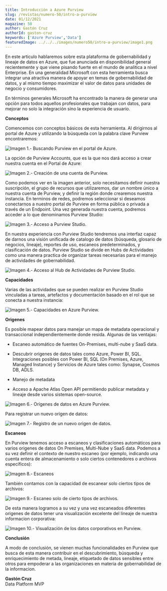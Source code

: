 ```yaml
---
title: Introducción a Azure Purview
slug: /revistas/numero-50/intro-a-purview
date: 01/12/2021
magazine: 50
author: Gastón Cruz
authorId: gaston-cruz
keywords: ['Azure Purview','Data']
featuredImage: ../../../images/numero50/intro-a-purview/image1.png
---
```


En este articulo hablaremos sobre esta plataforma de gobernabilidad y
lineaje de datos en Azure, que fue anunciada en disponibilidad general
recientemente y que viene pisando fuerte en el mundo de analitica a
nivel Enterprise. En una generalidad Microsoft con esta herramienta
busca integrar una atractiva manera de apoyar en temas de gobernabilidad
de datos, y al mismo tiempo maximizar el valor de datos para unidades de
negocio y consumidores.

En términos generales Microsoft ha encontrado la manera de generar una
opción para todos aquellos profesionales que trabajan con datos, para
mejorar no solo la integración sino la experiencia de usuario.

**Conceptos**

Comencemos con conceptos básicos de esta herramienta. Al dirigirnos al
portal de Azure y utilizando la búsqueda con la palabra clave Purview
encontraremos:

![Imagen 1.- Buscando Purview en el portal de Azure.](../../../images/numero50/intro-a-purview/image1.jpg)


La opción de Purview Accounts, que es la que nos dará acceso a crear
nuestra cuenta en el Portal de Azure:

![Imagen 2.- Creación de una cuenta de Purview.](../../../images/numero50/intro-a-purview/image3.jpg)


Como podemos ver en la imagen anterior, solo necesitamos definir nuestra
suscripción, el grupo de recursos que utilizaremos, dar un nombre único
a nuestra cuenta de Purview, y definir la región donde crearemos nuestra
instancia. En terminos de redes, podremos seleccionar si deseamos
conectarnos a nuestro portal de Purview en forma pública o privada a
través de un Endpoint. Una vez generada nuestra cuenta, podremos acceder
a lo que denominamos Purview Studio:

![Imagen 3.- Acceso a Purview Studio.](../../../images/numero50/intro-a-purview/image4.jpeg)

En nuestra experiencia con Purview Studio tendremos una interfaz capaz
de darnos una visión unificada de catalogo de datos (búsqueda, glosario
de negocios, lineaje), reportes de uso, escaneos predeterminados, y
clasificación de datos. Purview Studio se divide en Hubs de Actividades
como una manera practica de organizar tareas necesarias para el manejo
de actividades de gobernabilidad.

![Imagen 4.- Acceso al Hub de Actividades de Purview Studio.](../../../images/numero50/intro-a-purview/image5.png)


**Capacidades**

Varias de las actividades que se pueden realizar en Purview Studio
vinculadas a tareas, artefactos y documentación basado en el rol que se
conecta a nuestra instancia:

![Imagen 5.- Capacidades en Azure Purview.](../../../images/numero50/intro-a-purview/image6.png)


**Origenes**

Es posible mapear datos para manejar un mapa de metadata operacional y
transaccional independientemente donde resida. Algunas de las ventajas:

-   Escaneo automático de fuentes On-Premises, multi-nube y SaaS data.

-   Descubrir origenes de datos tales como Azure, Power BI, SQL.
    Integraciones posibles con Power BI, SQL (On Premises, Azure,
    Managed Instance) y Servicios de Azure tales como: Synapse, Cosmos
    DB, ADLS.

-   Manejo de metadata

-   Acceso a Apache Atlas Open API permitiendo publicar metadata y
    lineaje desde varios sistemas open-source.

![Imagen 6.- Orígenes de datos en Azure Purview.](../../../images/numero50/intro-a-purview/image7.png)


Para registrar un nuevo origen de datos:

![Imagen 7.- Registro de un nuevo origen de datos.](../../../images/numero50/intro-a-purview/image8.png)

**Escaneos**

En Purview tenemos acceso a escaneos y clasificaciones automáticos para
varios origenes de datos On Premises, Multi-Nube y SaaS data. Podemos a
su vez definir el contexto de nuestro escaneo (por ejemplo, indicando
una cuenta entera de almacenamiento o solo ciertos contenedores o
archivos específicos):

![Imagen 8.- Escaneos](../../../images/numero50/intro-a-purview/image12.png)


También contamos con la capacidad de escanear solo ciertos tipos de
archivos:

![Imagen 9.- Escaneo solo de cierto tipos de archivos.](../../../images/numero50/intro-a-purview/image13.png)


De esta manera logramos a su vez y una vez escaneados diferentes
origenes de datos tener una visualización excelente del lineaje de
nuestra informacion corporativa:

![Imagen 10.- Visualización de los datos corporativos en Purview.](../../../images/numero50/intro-a-purview/image14.png)


**Conclusión**

A modo de conclusión, se vienen muchas funcionalidades en Purview que
busca de esta manera contribuir en el descubrimiento, búsqueda y
enriquecimiento de metada, lineaje, etiquetado de datos sensibles entre
otros para empoderar a las organizaciones en materia de gobernabilidad
de la informacion.

**Gastón Cruz** <br />
Data Platform MVP